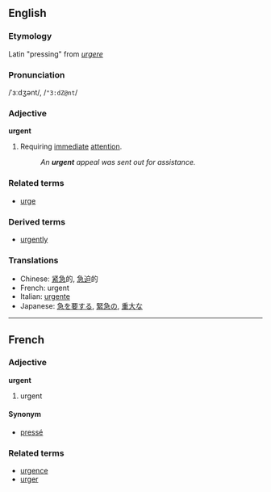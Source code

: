 ==English==
===Etymology===
Latin "pressing" from ''[[urgere]]''
===Pronunciation===
/ˈɜːdʒənt/, /<tt>"3:dZ@nt</tt>/
===Adjective===
'''urgent'''
# Requiring [[immediate]] [[attention]].
#:''An '''urgent''' appeal was sent out for assistance.''

===Related terms===
*[[urge]]

===Derived terms===
*[[urgently]]

===Translations===
*Chinese: [[紧急]]的, [[急迫]]的
*French: urgent
*Italian: [[urgente]]
*Japanese: [[急を要する]], [[緊急]]の, [[重大]]な

----

==French==
===Adjective===
'''urgent'''

# urgent

====Synonym====
*[[pressé]]

===Related terms===
*[[urgence]]
*[[urger]]